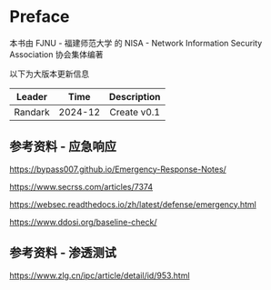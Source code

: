 # Preface {.unnumbered}

本书由 FJNU - 福建师范大学 的 NISA - Network Information Security Association 协会集体编著

以下为大版本更新信息

| Leader  |  Time   | Description |
| :-----: | :-----: | :---------: |
| Randark | 2024-12 | Create v0.1 |

## 参考资料 - 应急响应

<https://bypass007.github.io/Emergency-Response-Notes/>

<https://www.secrss.com/articles/7374>

<https://websec.readthedocs.io/zh/latest/defense/emergency.html>

<https://www.ddosi.org/baseline-check/>

## 参考资料 - 渗透测试

<https://www.zlg.cn/ipc/article/detail/id/953.html>
